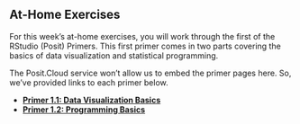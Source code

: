 ## At-Home Exercises

For this week's at-home exercises, you will work through the first of the RStudio 
(Posit) Primers. This first primer comes in two parts covering the basics of 
data visualization and statistical programming.

The Posit.Cloud service won't allow us to embed the primer pages here. So, we've
provided links to each primer below.

- [**Primer 1.1: Data Visualization Basics**](https://posit.cloud/learn/primers/1.1)
- [**Primer 1.2: Programming Basics**](https://posit.cloud/learn/primers/1.2)
